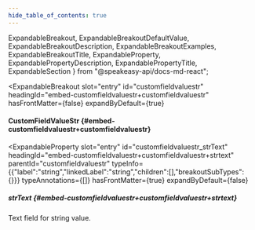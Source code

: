 ```yaml
---
hide_table_of_contents: true
---
```

  ExpandableBreakout,
  ExpandableBreakoutDefaultValue,
  ExpandableBreakoutDescription,
  ExpandableBreakoutExamples,
  ExpandableBreakoutTitle,
  ExpandableProperty,
  ExpandablePropertyDescription,
  ExpandablePropertyTitle,
  ExpandableSection
} from "@speakeasy-api/docs-md-react";

<ExpandableSection>

<ExpandableBreakout
  slot="entry"
  id="customfieldvaluestr"
  headingId="embed-customfieldvaluestr+customfieldvaluestr"
  hasFrontMatter={false}
  expandByDefault={true}
>

<ExpandableBreakoutTitle slot="title">

#### CustomFieldValueStr \{#embed-customfieldvaluestr+customfieldvaluestr\}

</ExpandableBreakoutTitle>

<ExpandableBreakoutDescription slot="description">

</ExpandableBreakoutDescription>

<ExpandableBreakoutExamples slot="examples">

</ExpandableBreakoutExamples>

<ExpandableBreakoutDefaultValue slot="defaultValue">

</ExpandableBreakoutDefaultValue>

</ExpandableBreakout>

<ExpandableProperty
  slot="entry"
  id="customfieldvaluestr_strText"
  headingId="embed-customfieldvaluestr+customfieldvaluestr+strtext"
  parentId="customfieldvaluestr"
  typeInfo={{"label":"string","linkedLabel":"string","children":[],"breakoutSubTypes":{}}}
  typeAnnotations={[]}
  hasFrontMatter={true}
  expandByDefault={false}
>

<ExpandablePropertyTitle slot="title">

##### strText \{#embed-customfieldvaluestr+customfieldvaluestr+strtext\}

</ExpandablePropertyTitle>

<ExpandablePropertyDescription slot="description">

Text field for string value.

</ExpandablePropertyDescription>

</ExpandableProperty>

</ExpandableSection>